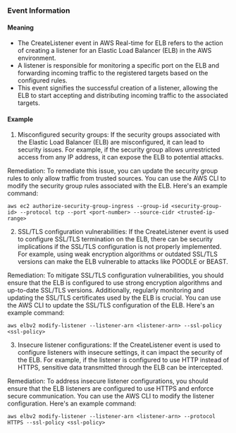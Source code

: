 
### Event Information

#### Meaning

- The CreateListener event in AWS Real-time for ELB refers to the action of creating a listener for an Elastic Load Balancer (ELB) in the AWS environment.
- A listener is responsible for monitoring a specific port on the ELB and forwarding incoming traffic to the registered targets based on the configured rules.
- This event signifies the successful creation of a listener, allowing the ELB to start accepting and distributing incoming traffic to the associated targets.

#### Example

1. Misconfigured security groups: If the security groups associated with the Elastic Load Balancer (ELB) are misconfigured, it can lead to security issues. For example, if the security group allows unrestricted access from any IP address, it can expose the ELB to potential attacks. 

Remediation: To remediate this issue, you can update the security group rules to only allow traffic from trusted sources. You can use the AWS CLI to modify the security group rules associated with the ELB. Here's an example command:

```
aws ec2 authorize-security-group-ingress --group-id <security-group-id> --protocol tcp --port <port-number> --source-cidr <trusted-ip-range>
```

2. SSL/TLS configuration vulnerabilities: If the CreateListener event is used to configure SSL/TLS termination on the ELB, there can be security implications if the SSL/TLS configuration is not properly implemented. For example, using weak encryption algorithms or outdated SSL/TLS versions can make the ELB vulnerable to attacks like POODLE or BEAST.

Remediation: To mitigate SSL/TLS configuration vulnerabilities, you should ensure that the ELB is configured to use strong encryption algorithms and up-to-date SSL/TLS versions. Additionally, regularly monitoring and updating the SSL/TLS certificates used by the ELB is crucial. You can use the AWS CLI to update the SSL/TLS configuration of the ELB. Here's an example command:

```
aws elbv2 modify-listener --listener-arn <listener-arn> --ssl-policy <ssl-policy>
```

3. Insecure listener configurations: If the CreateListener event is used to configure listeners with insecure settings, it can impact the security of the ELB. For example, if the listener is configured to use HTTP instead of HTTPS, sensitive data transmitted through the ELB can be intercepted.

Remediation: To address insecure listener configurations, you should ensure that the ELB listeners are configured to use HTTPS and enforce secure communication. You can use the AWS CLI to modify the listener configuration. Here's an example command:

```
aws elbv2 modify-listener --listener-arn <listener-arn> --protocol HTTPS --ssl-policy <ssl-policy>
```

